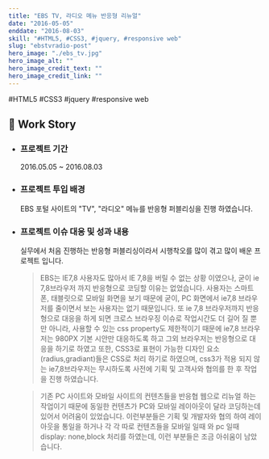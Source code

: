 ```yaml
---
title: "EBS TV, 라디오 메뉴 반응형 리뉴얼"
date: "2016-05-05"
enddate: "2016-08-03"
skill: "#HTML5, #CSS3, #jquery, #responsive web"
slug: "ebstvradio-post"
hero_image: "./ebs_tv.jpg"
hero_image_alt: ""
hero_image_credit_text: ""
hero_image_credit_link: ""
---
```


<div className="badge-wrap">
  <span className="badge badge-html">#HTML5</span>
  <span className="badge badge-css">#CSS3</span>
  <span className="badge badge-javscript">#jquery</span>
  <span className="badge badge-rwd">#responsive web</span>
</div>

## 🎤 Work Story

- ### 프로젝트 기간

  2016.05.05 ~ 2016.08.03

- ### 프로젝트 투입 배경

  EBS 포털 사이트의 "TV", "라디오" 메뉴를 반응형 퍼블리싱을 진행 하였습니다.

- ### 프로젝트 이슈 대응 및 성과 내용

  실무에서 처음 진행하는 반응형 퍼블리싱이라서 시행착오를 많이 겪고 많이 배운 프로젝트 입니다.

  > EBS는 IE7,8 사용자도 많아서 IE 7,8을 버릴 수 없는 상황 이였으나, 굳이 ie 7,8브라우저 까지 반응형으로 코딩할 이유는 없었습니다. 사용자는 스마트폰, 태블릿으로 모바일 화면을 보기 때문에 굳이, PC 화면에서 ie7,8 브라우저를 줄이면서 보는 사용자는 없기 때문입니다. 또 ie 7,8 브라우저까지 반응형으로 대응을 하게 되면 크로스 브라우징 이슈로 작업시간도 더 길어 질 뿐만 아니라, 사용할 수 있는 css property도 제한적이기 때문에 ie7,8 브라우저는 980PX 기본 시안만 대응하도록 하고 그외 브라우저는 반응형으로 대응을 하기로 하였고 또한, CSS3로 표현이 가능한 디자인 요소(radius,gradiant)들은 CSS로 처리 하기로 하였으며, css3가 적용 되지 않는 ie7,8브라우저는 무시하도록 사전에 기획 및 고객사와 협의를 한 후 작업을 진행 하였습니다.

  > 기존 PC 사이트와 모바일 사이트의 컨텐츠들을 반응협 웹으로 리뉴얼 하는 작업이기 때문에 동일한 컨텐츠가 PC와 모바일 레이아웃이 달라 코딩하는데 있어서 어려움이 있었습니다.
  > 이런부분들은 기획 및 개발자와 협의 하여 레이아웃을 통일을 하거나 각 각 따로 컨텐츠들을 모바일 일때 와 pc 일때 display: none,block 처리를 하였는데, 이런 부분들은 조금 아쉬움이 남았습니다.
